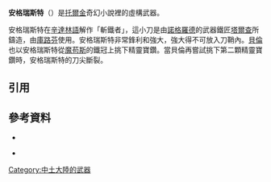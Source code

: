 '''安格瑞斯特'''（{{lang|en|Angrist}}）是[[托爾金|托爾金]]奇幻小說裡的虛構武器。

安格瑞斯特在[[辛達林語|辛達林語]]解作「斬鐵者」，這小刀是由[[諾格羅德|諾格羅德]]的武器鐵匠[[塔爾查|塔爾查]]所鑄造，由[[庫路芬|庫路芬]]使用{{cfn|Kocher|y=1980|p=139}}{{cfn|Drout|y=2007|p=704}}。安格瑞斯特非常鋒利和強大，強大得不可放入刀鞘內。[[貝倫|貝倫]]也以安格瑞斯特從[[魔苟斯|魔苟斯]]的鐵冠上挑下精靈寶鑽。當貝倫再嘗試挑下第二顆精靈寶鑽時，安格瑞斯特的刀尖斷裂{{cfn|Kocher|y=1980|p=139}}。

== 引用 ==
{{reflist}}

== 參考資料 ==
{{refbegin}}

*{{Citation
|last=Kocher
|first=Paul Harold
|title=A reader's guide to The Silmarillion |publisher=Houghton Mifflin
|year=1980
|isbn=0395289505
|language=en
}}

*{{Citation
|last=Drout
|first=Michael D. C. 
|title=J.R.R. Tolkien Encyclopedia: Scholarship and Critical Assessment
|publisher=Taylor & Francis
|year=2007
|isbn=0415969425
|language=en
}}

{{refend}}

{{Meweapons}}

[[Category:中土大陸的武器|Category:中土大陸的武器]]
